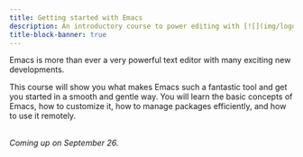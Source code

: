 ```yaml
---
title: Getting started with Emacs
description: An introductory course to power editing with [![](img/logo_emacs.png){width="1.5em" fig-alt="noshadow"}](https://www.r-project.org/)
title-block-banner: true
---
```


:::{.topdef}

Emacs is more than ever a very powerful text editor with many exciting new developments.

This course will show you what makes Emacs such a fantastic tool and get you started in a smooth and gentle way. You will learn the basic concepts of Emacs, how to customize it, how to manage packages efficiently, and how to use it remotely.

:::

<br>
<!-- [[Start course ➤](intro_why.qmd)]{.topinline} -->
*Coming up on September 26.*
